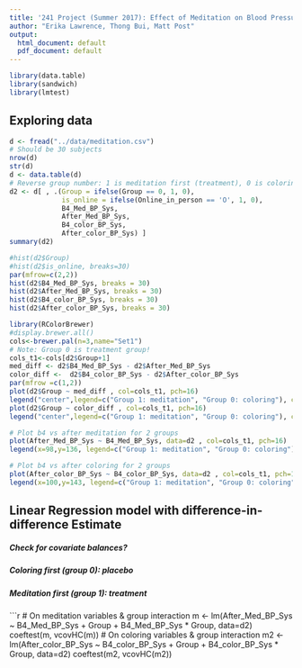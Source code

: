 ```yaml
---
title: '241 Project (Summer 2017): Effect of Meditation on Blood Pressure'
author: "Erika Lawrence, Thong Bui, Matt Post"
output:
  html_document: default
  pdf_document: default
---
```

```r
library(data.table)
library(sandwich)
library(lmtest)
```

## Exploring data

```r
d <- fread("../data/meditation.csv")
# Should be 30 subjects
nrow(d)
str(d)
d <- data.table(d)
# Reverse group number: 1 is meditation first (treatment), 0 is coloring 1st
d2 <- d[ , .(Group = ifelse(Group == 0, 1, 0), 
             is_online = ifelse(Online_in_person == 'O', 1, 0),
             B4_Med_BP_Sys,
             After_Med_BP_Sys,
             B4_color_BP_Sys,
             After_color_BP_Sys) ]
summary(d2)

#hist(d2$Group)
#hist(d2$is_online, breaks=30)
par(mfrow=c(2,2))
hist(d2$B4_Med_BP_Sys, breaks = 30)
hist(d2$After_Med_BP_Sys, breaks = 30)
hist(d2$B4_color_BP_Sys, breaks = 30)
hist(d2$After_color_BP_Sys, breaks = 30)

library(RColorBrewer)
#display.brewer.all()
cols<-brewer.pal(n=3,name="Set1")
# Note: Group 0 is treatment group!
cols_t1<-cols[d2$Group+1]
med_diff <- d2$B4_Med_BP_Sys - d2$After_Med_BP_Sys
color_diff <-  d2$B4_color_BP_Sys - d2$After_color_BP_Sys
par(mfrow =c(1,2))
plot(d2$Group ~ med_diff , col=cols_t1, pch=16)
legend("center",legend=c("Group 1: meditation", "Group 0: coloring"), col=cols_t1, pch=16)
plot(d2$Group ~ color_diff , col=cols_t1, pch=16)
legend("center",legend=c("Group 1: meditation", "Group 0: coloring"), col=cols_t1, pch=16)

# Plot b4 vs after meditation for 2 groups
plot(After_Med_BP_Sys ~ B4_Med_BP_Sys, data=d2 , col=cols_t1, pch=16)
legend(x=98,y=136, legend=c("Group 1: meditation", "Group 0: coloring"), col=cols_t1, pch=16, xpd=TRUE)

# Plot b4 vs after coloring for 2 groups
plot(After_color_BP_Sys ~ B4_color_BP_Sys, data=d2 , col=cols_t1, pch=16)
legend(x=100,y=143, legend=c("Group 1: meditation", "Group 0: coloring"), col=cols_t1, pch=16, xpd=TRUE)

```

## Linear Regression model with difference-in-difference Estimate
##### Check for covariate balances?

##### Coloring first (group 0): placebo
##### Meditation first (group 1): treatment

```r
# On meditation variables & group interaction
m <- lm(After_Med_BP_Sys ~ B4_Med_BP_Sys + Group + B4_Med_BP_Sys * Group, data=d2)
coeftest(m, vcovHC(m))
# On coloring variables & group interaction
m2 <- lm(After_color_BP_Sys ~ B4_color_BP_Sys + Group + B4_color_BP_Sys * Group, data=d2)
coeftest(m2, vcovHC(m2))
